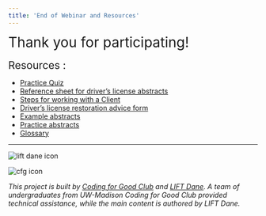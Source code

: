 ```yaml
---
title: 'End of Webinar and Resources'
---
```

<span style="font-size:2em;"> Thank you for participating!  </span> 
<br />
<br />
<span style="font-size:1.5em;"> Resources : </span> 

* [Practice Quiz](https://docs.google.com/presentation/d/1O-Ko91yxIEM-vTn1_2uD4WvHkxtmXAp1Lcz4kDHe6XU/edit?usp=sharing)
* [Reference sheet for driver’s license abstracts](https://drive.google.com/file/d/16U3iz0npQ25HtRIJLLysHUkyS1Bq0AU8/view?ormat=pdf)
* [Steps for working with a Client](https://drive.google.com/file/d/16U3iz0npQ25HtRIJLLysHUkyS1Bq0AU8/view?ormat=pdf)
* [Driver’s license restoration advice form](https://drive.google.com/file/d/16U3iz0npQ25HtRIJLLysHUkyS1Bq0AU8/view?ormat=pdf)
* [Example abstracts](https://drive.google.com/file/d/16U3iz0npQ25HtRIJLLysHUkyS1Bq0AU8/view?ormat=pdf)
* [Practice abstracts](https://drive.google.com/file/d/16U3iz0npQ25HtRIJLLysHUkyS1Bq0AU8/view?ormat=pdf)
* [Glossary](https://drive.google.com/file/d/16U3iz0npQ25HtRIJLLysHUkyS1Bq0AU8/view?ormat=pdf)




***

![lift dane icon](/components/lift_icon.png "LIFT Dane")
<!-- ![x icon](/components/x.png "X") -->
![cfg icon](/components/c4g_icon.png "Coding for Good")

*This project is built by [Coding for Good Club](https://www.coding4good.net) and [LIFT Dane](https://www.liftdane.org). A team of undergraduates from UW-Madison Coding for Good Club provided technical assistance, while the main content is authored by LIFT Dane.*
